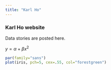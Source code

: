 ---
title: "Karl Ho"
---

### Karl Ho website

Data stories are posted here.

$y=\alpha+\beta{x}^2$

```{r}
par(family="sans")
plot(iris, pch=5, cex=.55, col="forestgreen")
```
